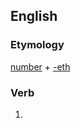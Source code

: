 ==English==

===Etymology===
[[number]] + [[-eth]]

===Verb===
{{en-verb form}}

# {{en-archaic third-person singular of|number}}